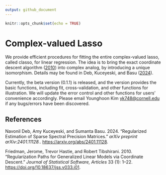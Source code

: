 ```yaml
---
output: github_document
---
```


```r
knitr::opts_chunk$set(echo = TRUE)
```

# Complex-valued Lasso 

We provide efficient procedures for fitting the entire complex-valued lasso, called classo, for linear regression. The idea is to bring the exact coordinate descent algorithm ([2010](#ref-glmnet)) into complex analog, by introducing a unique isomorphism. Details may be found in Deb, Kuceyeski, and Basu ([2024](#ref-classo)).

Currently, the beta version (0.1.1) is released, and the version provides the basic functions, including fit, cross-validation, and other functions for illustration. We will update the error control and other functions for users' convenience accordingly. Please email Younghoon Kim <yk748@cornell.edu> if any bugs/errors have been discovered.

## References

<div id="refs" class="references">

<div id="ref-classo">

Navonil Deb, Amy Kuceyeski, and Sumanta Basu. 2024.
“Regularized Estimation of Sparse Spectral Precision Matrices.” *arXiv preprint arXiv:2401.11128.*.
<https://arxiv.org/abs/2401.11128>.

</div>

<div id="refs" class="references">

<div id="ref-glmnet">

Friedman, Jerome, Trevor Hastie, and Robert Tibshirani. 2010.
“Regularization Paths for Generalized Linear Models via Coordinate
Descent.” *Journal of Statistical Software, Articles* 33 (1): 1–22.
<https://doi.org/10.18637/jss.v033.i01>.

</div>